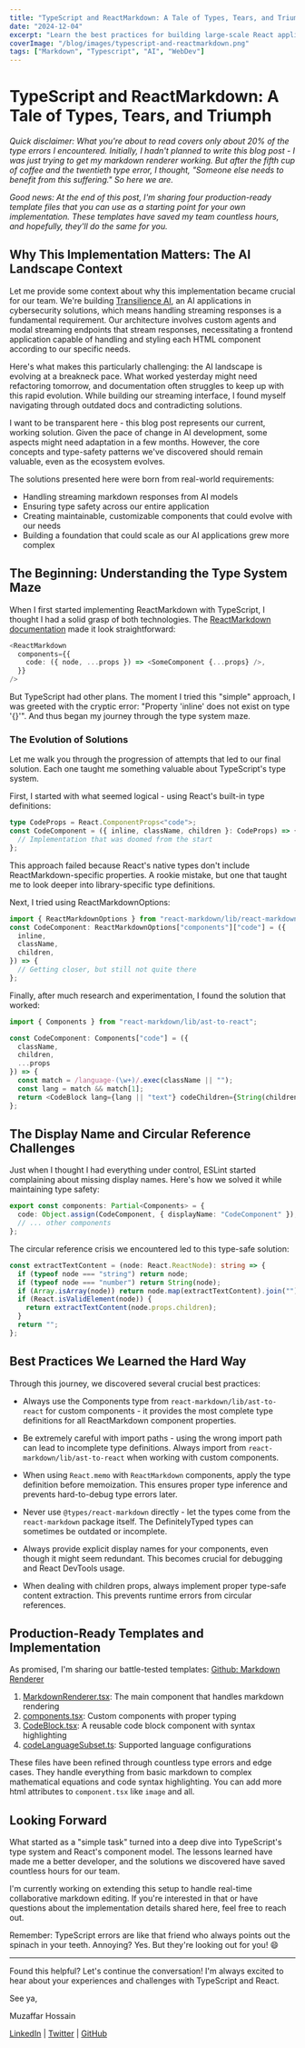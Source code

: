 ```yaml
---
title: "TypeScript and ReactMarkdown: A Tale of Types, Tears, and Triumph"
date: "2024-12-04"
excerpt: "Learn the best practices for building large-scale React applications that are maintainable and performant."
coverImage: "/blog/images/typescript-and-reactmarkdown.png"
tags: ["Markdown", "Typescript", "AI", "WebDev"]
---
```


# TypeScript and ReactMarkdown: A Tale of Types, Tears, and Triumph

_Quick disclaimer: What you're about to read covers only about 20% of the type errors I encountered. Initially, I hadn't planned to write this blog post - I was just trying to get my markdown renderer working. But after the fifth cup of coffee and the twentieth type error, I thought, "Someone else needs to benefit from this suffering." So here we are._

_Good news: At the end of this post, I'm sharing four production-ready template files that you can use as a starting point for your own implementation. These templates have saved my team countless hours, and hopefully, they'll do the same for you._

## Why This Implementation Matters: The AI Landscape Context

Let me provide some context about why this implementation became crucial for our team. We're building [Transilience AI](https://www.transilience.ai/), an AI applications in cybersecurity solutions, which means handling streaming responses is a fundamental requirement. Our architecture involves custom agents and modal streaming endpoints that stream responses, necessitating a frontend application capable of handling and styling each HTML component according to our specific needs.

Here's what makes this particularly challenging: the AI landscape is evolving at a breakneck pace. What worked yesterday might need refactoring tomorrow, and documentation often struggles to keep up with this rapid evolution. While building our streaming interface, I found myself navigating through outdated docs and contradicting solutions.

I want to be transparent here - this blog post represents our current, working solution. Given the pace of change in AI development, some aspects might need adaptation in a few months. However, the core concepts and type-safety patterns we've discovered should remain valuable, even as the ecosystem evolves.

The solutions presented here were born from real-world requirements:

- Handling streaming markdown responses from AI models
- Ensuring type safety across our entire application
- Creating maintainable, customizable components that could evolve with our needs
- Building a foundation that could scale as our AI applications grew more complex

## The Beginning: Understanding the Type System Maze

When I first started implementing ReactMarkdown with TypeScript, I thought I had a solid grasp of both technologies. The [ReactMarkdown documentation](https://github.com/remarkjs/react-markdown) made it look straightforward:

```typescript
<ReactMarkdown
  components={{
    code: ({ node, ...props }) => <SomeComponent {...props} />,
  }}
/>
```

But TypeScript had other plans. The moment I tried this "simple" approach, I was greeted with the cryptic error: "Property 'inline' does not exist on type '{}'". And thus began my journey through the type system maze.

### The Evolution of Solutions

Let me walk you through the progression of attempts that led to our final solution. Each one taught me something valuable about TypeScript's type system.

First, I started with what seemed logical - using React's built-in type definitions:

```typescript
type CodeProps = React.ComponentProps<"code">;
const CodeComponent = ({ inline, className, children }: CodeProps) => {
  // Implementation that was doomed from the start
};
```

This approach failed because React's native types don't include ReactMarkdown-specific properties. A rookie mistake, but one that taught me to look deeper into library-specific type definitions.

Next, I tried using ReactMarkdownOptions:

```typescript
import { ReactMarkdownOptions } from "react-markdown/lib/react-markdown";
const CodeComponent: ReactMarkdownOptions["components"]["code"] = ({
  inline,
  className,
  children,
}) => {
  // Getting closer, but still not quite there
};
```

Finally, after much research and experimentation, I found the solution that worked:

```typescript
import { Components } from "react-markdown/lib/ast-to-react";

const CodeComponent: Components["code"] = ({
  className,
  children,
  ...props
}) => {
  const match = /language-(\w+)/.exec(className || "");
  const lang = match && match[1];
  return <CodeBlock lang={lang || "text"} codeChildren={String(children)} />;
};
```

## The Display Name and Circular Reference Challenges

Just when I thought I had everything under control, ESLint started complaining about missing display names. Here's how we solved it while maintaining type safety:

```typescript
export const components: Partial<Components> = {
  code: Object.assign(CodeComponent, { displayName: "CodeComponent" }),
  // ... other components
};
```

The circular reference crisis we encountered led to this type-safe solution:

```typescript
const extractTextContent = (node: React.ReactNode): string => {
  if (typeof node === "string") return node;
  if (typeof node === "number") return String(node);
  if (Array.isArray(node)) return node.map(extractTextContent).join("");
  if (React.isValidElement(node)) {
    return extractTextContent(node.props.children);
  }
  return "";
};
```

## Best Practices We Learned the Hard Way

Through this journey, we discovered several crucial best practices:

- Always use the Components type from `react-markdown/lib/ast-to-react` for custom components - it provides the most complete type definitions for all ReactMarkdown component properties.

- Be extremely careful with import paths - using the wrong import path can lead to incomplete type definitions. Always import from `react-markdown/lib/ast-to-react` when working with custom components.

- When using `React.memo` with `ReactMarkdown` components, apply the type definition before memoization. This ensures proper type inference and prevents hard-to-debug type errors later.

- Never use `@types/react-markdown` directly - let the types come from the `react-markdown` package itself. The DefinitelyTyped types can sometimes be outdated or incomplete.

- Always provide explicit display names for your components, even though it might seem redundant. This becomes crucial for debugging and React DevTools usage.

- When dealing with children props, always implement proper type-safe content extraction. This prevents runtime errors from circular references.

## Production-Ready Templates and Implementation

As promised, I'm sharing our battle-tested templates: [Github: Markdown Renderer](https://github.com/muzaffar640/markdown-renderer)

1. [MarkdownRenderer.tsx](https://raw.githubusercontent.com/muzaffar640/markdown-renderer/refs/heads/main/src/components/MarkdownRenderer.tsx): The main component that handles markdown rendering
2. [components.tsx](https://raw.githubusercontent.com/muzaffar640/markdown-renderer/refs/heads/main/src/components/component.tsx): Custom components with proper typing
3. [CodeBlock.tsx](https://raw.githubusercontent.com/muzaffar640/markdown-renderer/refs/heads/main/src/components/CodeBlock.tsx): A reusable code block component with syntax highlighting
4. [codeLanguageSubset.ts](https://raw.githubusercontent.com/muzaffar640/markdown-renderer/refs/heads/main/src/utils/stream.ts): Supported language configurations

These files have been refined through countless type errors and edge cases. They handle everything from basic markdown to complex mathematical equations and code syntax highlighting. You can add more html attributes to `component.tsx` like `image` and all.

## Looking Forward

What started as a "simple task" turned into a deep dive into TypeScript's type system and React's component model. The lessons learned have made me a better developer, and the solutions we discovered have saved countless hours for our team.

I'm currently working on extending this setup to handle real-time collaborative markdown editing. If you're interested in that or have questions about the implementation details shared here, feel free to reach out.

Remember: TypeScript errors are like that friend who always points out the spinach in your teeth. Annoying? Yes. But they're looking out for you! 😄

---

Found this helpful? Let's continue the conversation! I'm always excited to hear about your experiences and challenges with TypeScript and React.

See ya,

Muzaffar Hossain

[LinkedIn](https://www.linkedin.com/in/muzaffarhossain) | [Twitter](https://x.com/iammuzaffar640) | [GitHub](https://github.com/muzaffar640)
